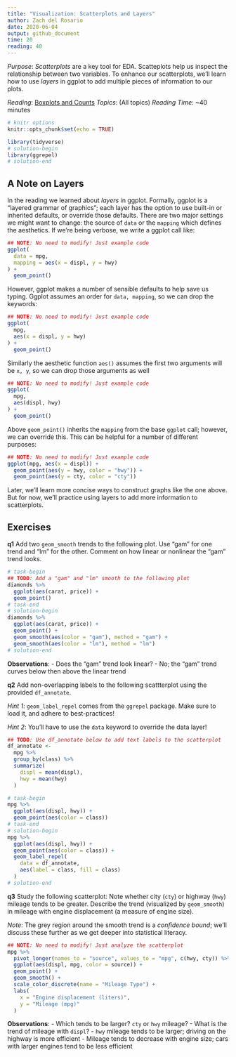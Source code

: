 ```yaml
---
title: "Visualization: Scatterplots and Layers"
author: Zach del Rosario
date: 2020-06-04
output: github_document
time: 20
reading: 40
---
```


*Purpose*: *Scatterplots* are a key tool for EDA. Scatteplots help us inspect the relationship between two variables. To enhance our scatterplots, we'll learn how to use *layers* in ggplot to add multiple pieces of information to our plots.

*Reading*: [Boxplots and Counts](https://rstudio.cloud/learn/primers/3.5)
*Topics*: (All topics)
*Reading Time*: ~40 minutes

```r
# knitr options
knitr::opts_chunk$set(echo = TRUE)
```

```r
library(tidyverse)
# solution-begin
library(ggrepel)
# solution-end

```

## A Note on Layers
<!-- -------------------------------------------------- -->

In the reading we learned about *layers* in ggplot. Formally, ggplot is a
"layered grammar of graphics"; each layer has the option to use built-in or
inherited defaults, or override those defaults. There are two major settings we
might want to change: the source of `data` or the `mapping` which defines the
aesthetics. If we're being verbose, we write a ggplot call like:

```r
## NOTE: No need to modify! Just example code
ggplot(
  data = mpg,
  mapping = aes(x = displ, y = hwy)
) +
  geom_point()
```

However, ggplot makes a number of sensible defaults to help save us typing.
Ggplot assumes an order for `data, mapping`, so we can drop the keywords:

```r
## NOTE: No need to modify! Just example code
ggplot(
  mpg,
  aes(x = displ, y = hwy)
) +
  geom_point()
```

Similarly the aesthetic function `aes()` assumes the first two arguments will be
`x, y`, so we can drop those arguments as well

```r
## NOTE: No need to modify! Just example code
ggplot(
  mpg,
  aes(displ, hwy)
) +
  geom_point()
```

Above `geom_point()` inherits the `mapping` from the base `ggplot` call;
however, we can override this. This can be helpful for a number of different
purposes:

```r
## NOTE: No need to modify! Just example code
ggplot(mpg, aes(x = displ)) +
  geom_point(aes(y = hwy, color = "hwy")) +
  geom_point(aes(y = cty, color = "cty"))
```

Later, we'll learn more concise ways to construct graphs like the one above. But
for now, we'll practice using layers to add more information to scatterplots.

## Exercises
<!-- -------------------------------------------------- -->

__q1__ Add two `geom_smooth` trends to the following plot. Use "gam" for one
trend and "lm" for the other. Comment on how linear or nonlinear the "gam" trend
looks.

```r
# task-begin
## TODO: Add a "gam" and "lm" smooth to the following plot
diamonds %>%
  ggplot(aes(carat, price)) +
  geom_point()
# task-end
# solution-begin
diamonds %>%
  ggplot(aes(carat, price)) +
  geom_point() +
  geom_smooth(aes(color = "gam"), method = "gam") +
  geom_smooth(aes(color = "lm"), method = "lm")
# solution-end
```

**Observations**:
<!-- task-begin -->
- Does the "gam" trend look linear?
<!-- task-end -->
<!-- solution-begin -->
- No; the "gam" trend curves below then above the linear trend
<!-- solution-end -->

__q2__ Add non-overlapping labels to the following scattterplot using the
provided `df_annotate`.

*Hint 1*: `geom_label_repel` comes from the `ggrepel` package. Make sure to load
it, and adhere to best-practices!

*Hint 2*: You'll have to use the `data` keyword to override the data layer!

```r
## TODO: Use df_annotate below to add text labels to the scatterplot
df_annotate <-
  mpg %>%
  group_by(class) %>%
  summarize(
    displ = mean(displ),
    hwy = mean(hwy)
  )

# task-begin
mpg %>%
  ggplot(aes(displ, hwy)) +
  geom_point(aes(color = class))
# task-end
# solution-begin
mpg %>%
  ggplot(aes(displ, hwy)) +
  geom_point(aes(color = class)) +
  geom_label_repel(
    data = df_annotate,
    aes(label = class, fill = class)
  )
# solution-end
```

__q3__ Study the following scatterplot: Note whether city (`cty`) or highway
(`hwy`) mileage tends to be greater. Describe the trend (visualized by
`geom_smooth`) in mileage with engine displacement (a measure of engine size).

*Note*: The grey region around the smooth trend is a *confidence bound*; we'll
discuss these further as we get deeper into statistical literacy.

```r
## NOTE: No need to modify! Just analyze the scatterplot
mpg %>%
  pivot_longer(names_to = "source", values_to = "mpg", c(hwy, cty)) %>%
  ggplot(aes(displ, mpg, color = source)) +
  geom_point() +
  geom_smooth() +
  scale_color_discrete(name = "Mileage Type") +
  labs(
    x = "Engine displacement (liters)",
    y = "Mileage (mpg)"
  )
```

**Observations**:
<!-- task-begin -->
- Which tends to be larger? `cty` or `hwy` mileage?
- What is the trend of mileage with `displ`?
<!-- task-end -->
<!-- solution-begin -->
- `hwy` mileage tends to be larger; driving on the highway is more efficient
- Mileage tends to decrease with engine size; cars with larger engines tend to be less efficient
<!-- solution-end -->

